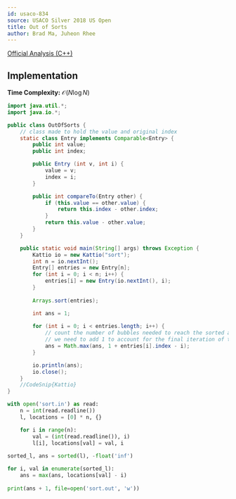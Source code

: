 ```yaml
---
id: usaco-834
source: USACO Silver 2018 US Open
title: Out of Sorts
author: Brad Ma, Juheon Rhee
---
```


[Official Analysis (C++)](http://www.usaco.org/current/data/sol_sort_silver_open18.html)

## Implementation

**Time Complexity:** $\mathcal{O}(N \log N)$

<LanguageSection>
<JavaSection>

```java
import java.util.*;
import java.io.*;

public class OutOfSorts {
	// class made to hold the value and original index
	static class Entry implements Comparable<Entry> {
		public int value;
		public int index;

		public Entry (int v, int i) {
			value = v;
			index = i;
		}

		public int compareTo(Entry other) { 
			if (this.value == other.value) {
				return this.index - other.index;
			}
			return this.value - other.value;
		}
	}

	public static void main(String[] args) throws Exception {
		Kattio io = new Kattio("sort");
		int n = io.nextInt();
		Entry[] entries = new Entry[n];
		for (int i = 0; i < n; i++) {
			entries[i] = new Entry(io.nextInt(), i);
		}
				      
		Arrays.sort(entries); 

		int ans = 1;
				      
		for (int i = 0; i < entries.length; i++) {
			// count the number of bubbles needed to reach the sorted array
			// we need to add 1 to account for the final iteration of the algorithm
			ans = Math.max(ans, 1 + entries[i].index - i);
		}

		io.println(ans);
		io.close();
	}
	//CodeSnip{Kattio}
}
```
</JavaSection>

<PySection>

```python
with open('sort.in') as read:
	n = int(read.readline())
	l, locations = [0] * n, {}

	for i in range(n):
		val = (int(read.readline()), i)
		l[i], locations[val] = val, i
    
sorted_l, ans = sorted(l), -float('inf')

for i, val in enumerate(sorted_l):
	ans = max(ans, locations[val] - i)
    
print(ans + 1, file=open('sort.out', 'w'))
```

</PySection>
</LanguageSection>
